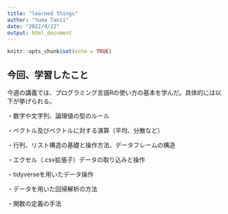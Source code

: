```yaml
---
title: "learned things"
author: "Yuma Tanii"
date: "2022/4/22"
output: html_document
---
```


```r
knitr::opts_chunk$set(echo = TRUE)
```

## 今回、学習したこと

今週の講義では、プログラミング言語Rの使い方の基本を学んだ。具体的には以下が挙げられる。

・数字や文字列、論理値の型のルール

・ベクトル及びベクトルに対する演算（平均、分散など）

・行列、リスト構造の基礎と操作方法、データフレームの構造

・エクセル（.csv拡張子）データの取り込みと操作

・tidyverseを用いたデータ操作

・データを用いた回帰解析の方法

・関数の定義の手法


